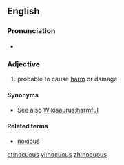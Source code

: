 ==English==

===Pronunciation===
* {{IPA|/ˈnɑ.kju.əs/}}

===Adjective===
{{en-adj}}

# probable to cause [[harm]] or damage

====Synonyms====
* See also [[Wikisaurus:harmful]]

====Related terms====
* [[noxious]]

[[et:nocuous]]
[[vi:nocuous]]
[[zh:nocuous]]
